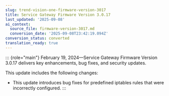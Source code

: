 ```yaml
---
slug: trend-vision-one-firmware-version-3017
title: Service Gateway Firmware Version 3.0.17
last_updated: '2025-09-08'
ai_context:
  source_file: firmware-version-3017.md
  conversion_date: '2025-09-08T23:42:19.094Z'
conversion_status: converted
translation_ready: true
---
```


::: {role="main"}
February 19, 2024—Service Gateway Firmware Version 3.0.17 delivers key enhancements, bug fixes, and security updates.

This update includes the following changes:

- This update introduces bug fixes for predefined iptables rules that were incorrectly configured.
:::
